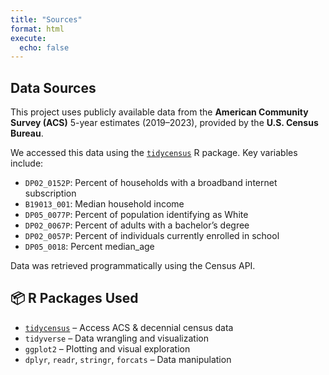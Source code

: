 ```yaml
---
title: "Sources"
format: html
execute:
  echo: false
---
```


## Data Sources

This project uses publicly available data from the **American Community Survey (ACS)** 5-year estimates (2019–2023), provided by the **U.S. Census Bureau**.

We accessed this data using the [`tidycensus`](https://walker-data.com/tidycensus/) R package. Key variables include:

- `DP02_0152P`: Percent of households with a broadband internet subscription  
- `B19013_001`: Median household income  
- `DP05_0077P`: Percent of population identifying as White  
- `DP02_0067P`: Percent of adults with a bachelor’s degree  
- `DP02_0057P`: Percent of individuals currently enrolled in school  
- `DP05_0018`: Percent median_age      

Data was retrieved programmatically using the Census API.

## 📦 R Packages Used

- [`tidycensus`](https://walker-data.com/tidycensus/) – Access ACS & decennial census data
- `tidyverse` – Data wrangling and visualization
- `ggplot2` – Plotting and visual exploration
- `dplyr`, `readr`, `stringr`, `forcats` – Data manipulation
